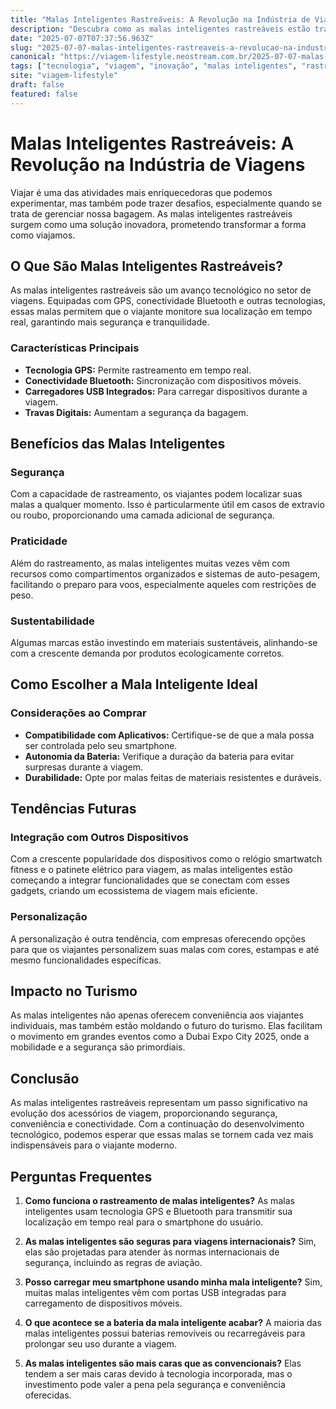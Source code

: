 ```yaml
---
title: "Malas Inteligentes Rastreáveis: A Revolução na Indústria de Viagens"
description: "Descubra como as malas inteligentes rastreáveis estão transformando a forma de viajar, com recursos inovadores que garantem segurança e praticidade."
date: "2025-07-07T07:37:56.963Z"
slug: "2025-07-07-malas-inteligentes-rastreaveis-a-revolucao-na-industria-de-viagens"
canonical: "https://viagem-lifestyle.neostream.com.br/2025-07-07-malas-inteligentes-rastreaveis-a-revolucao-na-industria-de-viagens"
tags: ["tecnologia", "viagem", "inovação", "malas inteligentes", "rastreamento"]
site: "viagem-lifestyle"
draft: false
featured: false
---
```


# Malas Inteligentes Rastreáveis: A Revolução na Indústria de Viagens

Viajar é uma das atividades mais enriquecedoras que podemos experimentar, mas também pode trazer desafios, especialmente quando se trata de gerenciar nossa bagagem. As malas inteligentes rastreáveis surgem como uma solução inovadora, prometendo transformar a forma como viajamos.

## O Que São Malas Inteligentes Rastreáveis?

As malas inteligentes rastreáveis são um avanço tecnológico no setor de viagens. Equipadas com GPS, conectividade Bluetooth e outras tecnologias, essas malas permitem que o viajante monitore sua localização em tempo real, garantindo mais segurança e tranquilidade.

### Características Principais

- **Tecnologia GPS:** Permite rastreamento em tempo real.
- **Conectividade Bluetooth:** Sincronização com dispositivos móveis.
- **Carregadores USB Integrados:** Para carregar dispositivos durante a viagem.
- **Travas Digitais:** Aumentam a segurança da bagagem.

## Benefícios das Malas Inteligentes

### Segurança

Com a capacidade de rastreamento, os viajantes podem localizar suas malas a qualquer momento. Isso é particularmente útil em casos de extravio ou roubo, proporcionando uma camada adicional de segurança.

### Praticidade

Além do rastreamento, as malas inteligentes muitas vezes vêm com recursos como compartimentos organizados e sistemas de auto-pesagem, facilitando o preparo para voos, especialmente aqueles com restrições de peso.

### Sustentabilidade

Algumas marcas estão investindo em materiais sustentáveis, alinhando-se com a crescente demanda por produtos ecologicamente corretos.

## Como Escolher a Mala Inteligente Ideal

### Considerações ao Comprar

- **Compatibilidade com Aplicativos:** Certifique-se de que a mala possa ser controlada pelo seu smartphone.
- **Autonomia da Bateria:** Verifique a duração da bateria para evitar surpresas durante a viagem.
- **Durabilidade:** Opte por malas feitas de materiais resistentes e duráveis.

## Tendências Futuras

### Integração com Outros Dispositivos

Com a crescente popularidade dos dispositivos como o relógio smartwatch fitness e o patinete elétrico para viagem, as malas inteligentes estão começando a integrar funcionalidades que se conectam com esses gadgets, criando um ecossistema de viagem mais eficiente.

### Personalização

A personalização é outra tendência, com empresas oferecendo opções para que os viajantes personalizem suas malas com cores, estampas e até mesmo funcionalidades específicas.

## Impacto no Turismo

As malas inteligentes não apenas oferecem conveniência aos viajantes individuais, mas também estão moldando o futuro do turismo. Elas facilitam o movimento em grandes eventos como a Dubai Expo City 2025, onde a mobilidade e a segurança são primordiais.

## Conclusão

As malas inteligentes rastreáveis representam um passo significativo na evolução dos acessórios de viagem, proporcionando segurança, conveniência e conectividade. Com a continuação do desenvolvimento tecnológico, podemos esperar que essas malas se tornem cada vez mais indispensáveis para o viajante moderno.

## Perguntas Frequentes

1. **Como funciona o rastreamento de malas inteligentes?**
   As malas inteligentes usam tecnologia GPS e Bluetooth para transmitir sua localização em tempo real para o smartphone do usuário.

2. **As malas inteligentes são seguras para viagens internacionais?**
   Sim, elas são projetadas para atender às normas internacionais de segurança, incluindo as regras de aviação.

3. **Posso carregar meu smartphone usando minha mala inteligente?**
   Sim, muitas malas inteligentes vêm com portas USB integradas para carregamento de dispositivos móveis.

4. **O que acontece se a bateria da mala inteligente acabar?**
   A maioria das malas inteligentes possui baterias removíveis ou recarregáveis para prolongar seu uso durante a viagem.

5. **As malas inteligentes são mais caras que as convencionais?**
   Elas tendem a ser mais caras devido à tecnologia incorporada, mas o investimento pode valer a pena pela segurança e conveniência oferecidas.